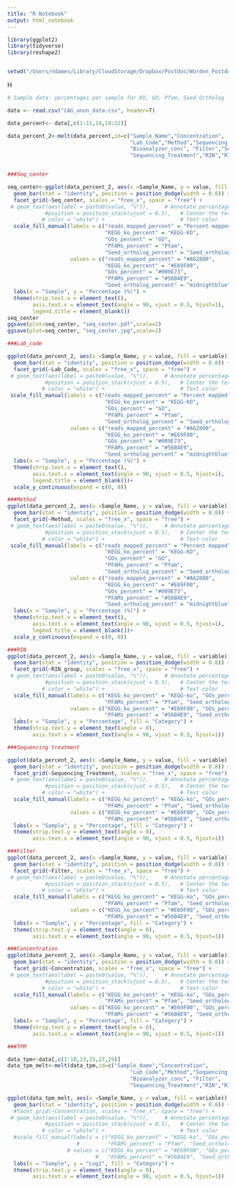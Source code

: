 ```yaml
---
title: "R Notebook"
output: html_notebook
---
```


```r
library(ggplot2)
library(tidyverse)
library(reshape2) 


setwd("/Users/ndames/Library/CloudStorage/Dropbox/Postdoc/Worden_Postdoc_2024_2026/MetaEuk")
```

H

```r
# Sample data: percentages per sample for KO, GO, Pfam, Seed_Ortholog

data <- read.csv("CAG_anon_data.csv", header=T)

data_percent<- data[,c(1:11,14,19:22)]

data_percent_2<-melt(data_percent,id=c("Sample_Name","Concentration",
                                       "Lab_Code","Method","Sequencing_Center",
                                       "Bioanalyzer_conc", "Filter","Seq_center",
                                       "Sequencing_Treatment","RIN","RIN_group"))


###Seq_center

seq_center<-ggplot(data_percent_2, aes(x =Sample_Name, y = value, fill = variable)) +
  geom_bar(stat = "identity", position = position_dodge(width = 0.8)) + 
  facet_grid(~Seq_center, scales = "free_x", space = "free") +
 # geom_text(aes(label = paste0(value, "%")),     # Annotate percentages
            #position = position_stack(vjust = 0.5),   # Center the text
           # color = "white") +                        # Text color
  scale_fill_manual(labels = c("reads_mapped_percent" = "Percent mapped",
                               "KEGG_ko_percent" = "KEGG-KO", 
                               "GOs_percent" = "GO", 
                               "PFAMs_percent" = "Pfam", 
                               "Seed_ortholog_percent" = "Seed_orthology"),
                    values = c("reads_mapped_percent" = "#A62800",
                               "KEGG_ko_percent" = "#E69F00", 
                               "GOs_percent" = "#009E73", 
                               "PFAMs_percent" = "#56B4E9",
                               "Seed_ortholog_percent" = "midnightblue")) +
  labs(x = "Sample", y = "Percentage (%)") +
  theme(strip.text.x = element_text(),
        axis.text.x = element_text(angle = 90, vjust = 0.5, hjust=1),
        legend.title = element_blank())
seq_center
ggsave(plot=seq_center, "seq_center.pdf",scale=2)
ggsave(plot=seq_center, "seq_center.jpg",scale=2)

```

```r
###Lab_code

ggplot(data_percent_2, aes(x =Sample_Name, y = value, fill = variable)) +
  geom_bar(stat = "identity", position = position_dodge(width = 0.8)) + 
  facet_grid(~Lab_Code, scales = "free_x", space = "free") +
 # geom_text(aes(label = paste0(value, "%")),     # Annotate percentages
            #position = position_stack(vjust = 0.5),   # Center the text
           # color = "white") +                        # Text color
 scale_fill_manual(labels = c("reads_mapped_percent" = "Percent mapped",
                               "KEGG_ko_percent" = "KEGG-KO", 
                               "GOs_percent" = "GO", 
                               "PFAMs_percent" = "Pfam", 
                               "Seed_ortholog_percent" = "Seed_orthology"),
                    values = c("reads_mapped_percent" = "#A62800",
                               "KEGG_ko_percent" = "#E69F00", 
                               "GOs_percent" = "#009E73", 
                               "PFAMs_percent" = "#56B4E9",
                               "Seed_ortholog_percent" = "midnightblue")) +
  labs(x = "Sample", y = "Percentage (%)") +
  theme(strip.text.x = element_text(),
        axis.text.x = element_text(angle = 90, vjust = 0.5, hjust=1),
        legend.title = element_blank())+
  scale_y_continuous(expand = c(0, 0))

```

```r
###Method
ggplot(data_percent_2, aes(x =Sample_Name, y = value, fill = variable)) +
  geom_bar(stat = "identity", position = position_dodge(width = 0.8)) + 
  facet_grid(~Method, scales = "free_x", space = "free") +
 # geom_text(aes(label = paste0(value, "%")),     # Annotate percentages
            #position = position_stack(vjust = 0.5),   # Center the text
           # color = "white") +                        # Text color
 scale_fill_manual(labels = c("reads_mapped_percent" = "Percent mapped",
                               "KEGG_ko_percent" = "KEGG-KO", 
                               "GOs_percent" = "GO", 
                               "PFAMs_percent" = "Pfam", 
                               "Seed_ortholog_percent" = "Seed_orthology"),
                    values = c("reads_mapped_percent" = "#A62800",
                               "KEGG_ko_percent" = "#E69F00", 
                               "GOs_percent" = "#009E73", 
                               "PFAMs_percent" = "#56B4E9",
                               "Seed_ortholog_percent" = "midnightblue")) +
  labs(x = "Sample", y = "Percentage (%)") +
  theme(strip.text.x = element_text(),
        axis.text.x = element_text(angle = 90, vjust = 0.5, hjust=1),
        legend.title = element_blank())+
  scale_y_continuous(expand = c(0, 0))
```

```r
###RIN
ggplot(data_percent_2, aes(x =Sample_Name, y = value, fill = variable)) +
  geom_bar(stat = "identity", position = position_dodge(width = 0.8)) + 
  facet_grid(~RIN_group, scales = "free_x", space = "free") +
 # geom_text(aes(label = paste0(value, "%")),     # Annotate percentages
            #position = position_stack(vjust = 0.5),   # Center the text
           # color = "white") +                        # Text color
  scale_fill_manual(labels = c("KEGG_ko_percent" = "KEGG-ko", "GOs_percent" = "GO", 
                               "PFAMs_percent" = "Pfam", "Seed_ortholog_percent" = "Seed_orthology"),
                    values = c("KEGG_ko_percent" = "#E69F00", "GOs_percent" = "#009E73", 
                               "PFAMs_percent" = "#56B4E9", "Seed_ortholog_percent" = "midnightblue")) +
  labs(x = "Sample", y = "Percentage", fill = "Category") +
  theme(strip.text.y = element_text(angle = 0),
        axis.text.x = element_text(angle = 90, vjust = 0.5, hjust=1))
```

```r
###Sequencing treatment 

ggplot(data_percent_2, aes(x =Sample_Name, y = value, fill = variable)) +
  geom_bar(stat = "identity", position = position_dodge(width = 0.8)) + 
  facet_grid(~Sequencing_Treatment, scales = "free_x", space = "free") +
 # geom_text(aes(label = paste0(value, "%")),     # Annotate percentages
            #position = position_stack(vjust = 0.5),   # Center the text
           # color = "white") +                        # Text color
  scale_fill_manual(labels = c("KEGG_ko_percent" = "KEGG-ko", "GOs_percent" = "GO", 
                               "PFAMs_percent" = "Pfam", "Seed_ortholog_percent" = "Seed_orthology"),
                    values = c("KEGG_ko_percent" = "#E69F00", "GOs_percent" = "#009E73", 
                               "PFAMs_percent" = "#56B4E9", "Seed_ortholog_percent" = "midnightblue")) +
  labs(x = "Sample", y = "Percentage", fill = "Category") +
  theme(strip.text.y = element_text(angle = 0),
        axis.text.x = element_text(angle = 90, vjust = 0.5, hjust=1))
```

```r
###Filter
ggplot(data_percent_2, aes(x =Sample_Name, y = value, fill = variable)) +
  geom_bar(stat = "identity", position = position_dodge(width = 0.8)) + 
  facet_grid(~Filter, scales = "free_x", space = "free") +
 # geom_text(aes(label = paste0(value, "%")),     # Annotate percentages
            #position = position_stack(vjust = 0.5),   # Center the text
           # color = "white") +                        # Text color
  scale_fill_manual(labels = c("KEGG_ko_percent" = "KEGG-ko", "GOs_percent" = "GO", 
                               "PFAMs_percent" = "Pfam", "Seed_ortholog_percent" = "Seed_orthology"),
                    values = c("KEGG_ko_percent" = "#E69F00", "GOs_percent" = "#009E73", 
                               "PFAMs_percent" = "#56B4E9", "Seed_ortholog_percent" = "midnightblue")) +
  labs(x = "Sample", y = "Percentage", fill = "Category") +
  theme(strip.text.y = element_text(angle = 0),
        axis.text.x = element_text(angle = 90, vjust = 0.5, hjust=1))
```

```r
###Concentration
ggplot(data_percent_2, aes(x =Sample_Name, y = value, fill = variable)) +
  geom_bar(stat = "identity", position = position_dodge(width = 0.8)) + 
  facet_grid(~Concentration, scales = "free_x", space = "free") +
 # geom_text(aes(label = paste0(value, "%")),     # Annotate percentages
            #position = position_stack(vjust = 0.5),   # Center the text
           # color = "white") +                        # Text color
  scale_fill_manual(labels = c("KEGG_ko_percent" = "KEGG-ko", "GOs_percent" = "GO", 
                               "PFAMs_percent" = "Pfam", "Seed_ortholog_percent" = "Seed_orthology"),
                    values = c("KEGG_ko_percent" = "#E69F00", "GOs_percent" = "#009E73", 
                               "PFAMs_percent" = "#56B4E9", "Seed_ortholog_percent" = "midnightblue")) +
  labs(x = "Sample", y = "Percentage", fill = "Category") +
  theme(strip.text.y = element_text(angle = 0),
        axis.text.x = element_text(angle = 90, vjust = 0.5, hjust=1))
```

```r
###TPM

data_tpm<-data[,c(1:10,23,25,27,29)]
data_tpm_melt<-melt(data_tpm,id=c("Sample_Name","Concentration",
                                       "Lab_Code","Method","Sequencing_Center",
                                       "Bioanalyzer_conc", "Filter",
                                       "Sequencing_Treatment","RIN","RIN_group"))

ggplot(data_tpm_melt, aes(x =Sample_Name, y = value, fill = variable)) +
  geom_bar(stat = "identity", position = position_dodge(width = 0.8)) + 
  #facet_grid(~Concentration, scales = "free_x", space = "free") +
 # geom_text(aes(label = paste0(value, "%")),     # Annotate percentages
            #position = position_stack(vjust = 0.5),   # Center the text
           # color = "white") +                        # Text color
  #scale_fill_manual(labels = c("KEGG_ko_percent" = "KEGG-ko", "GOs_percent" = "GO", 
                      #         "PFAMs_percent" = "Pfam", "Seed_ortholog_percent" = #"Seed_orthology"),
                   # values = c("KEGG_ko_percent" = "#E69F00", "GOs_percent" = #"#009E73", 
                            #   "PFAMs_percent" = "#56B4E9", "Seed_ortholog_percent" #= "midnightblue")) +
  labs(x = "Sample", y = "Log2", fill = "Category") +
  theme(strip.text.y = element_text(angle = 0),
        axis.text.x = element_text(angle = 90, vjust = 0.5, hjust=1))
```

